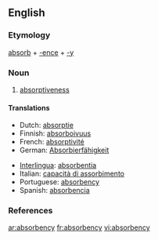 ==English==

===Etymology===
[[absorb]] + [[-ence]] + [[-y]]

===Noun===
{{en-noun|absorbencies}}

# [[absorptiveness]]

====Translations====
{{trans-top|absorptiveness}}
*Dutch: [[absorptie]] {{f}}
*Finnish: [[absorboivuus]]
*French: [[absorptivité]]
*German: [[Absorbierfähigkeit]] {{f}}
{{trans-mid}}
*[[Interlingua]]: [[absorbentia]]
*Italian: [[capacità di assorbimento]]
*Portuguese: [[#Portuguese|absorbency]]
*Spanish: [[absorbencia]]
{{trans-bottom}}

===References===
{{R:Webster 1913}}

[[ar:absorbency]]
[[fr:absorbency]]
[[vi:absorbency]]